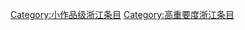 {{Articles by Quality and Importance|project=浙江|template=浙江专题|_bottom=true|articleonly=true|dispzero=no|linkstyle=}}
[[Category:小作品级浙江条目|Category:小作品级浙江条目]]
[[Category:高重要度浙江条目|Category:高重要度浙江条目]]